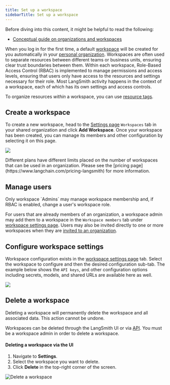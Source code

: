 ```yaml
---
title: Set up a workspace
sidebarTitle: Set up a workspace
---
```


<Check>
  Before diving into this content, it might be helpful to read the following:

  * [Conceptual guide on organizations and workspaces](/langsmith/administration-overview)
</Check>

When you log in for the first time, a default [workspace](/langsmith/administration-overview#workspaces) will be created for you automatically in your [personal organization](/langsmith/set-up-organization#personal-vs-shared-organizations). Workspaces are often used to separate resources between different teams or business units, ensuring clear trust boundaries between them. Within each workspace, Role-Based Access Control (RBAC) is implemented to manage permissions and access levels, ensuring that users only have access to the resources and settings necessary for their role. Most LangSmith activity happens in the context of a workspace, each of which has its own settings and access controls.

To organize resources *within* a workspace, you can use [resource tags](/langsmith/set-up-resource-tags).

## Create a workspace

To create a new workspace, head to the [Settings page](https://smith.langchain.com/settings) `Workspaces` tab in your shared organization and click **Add Workspace**. Once your workspace has been created, you can manage its members and other configuration by selecting it on this page.

![](/langsmith/images/create-workspace.png)

<Note>
  Different plans have different limits placed on the number of workspaces that can be used in an organization. Please see the [pricing page](https://www.langchain.com/pricing-langsmith) for more information.
</Note>

## Manage users

<Info>
  Only workspace `Admins` may manage workspace membership and, if RBAC is enabled, change a user's workspace role.
</Info>

For users that are already members of an organization, a workspace admin may add them to a workspace in the `Workspace members` tab under [workspace settings page](https://smith.langchain.com/settings/workspaces). Users may also be invited directly to one or more workspaces when they are [invited to an organization](/langsmith/set-up-organization#manage-users).

## Configure workspace settings

Workspace configuration exists in the [workspace settings page](https://smith.langchain.com/settings/workspaces) tab. Select the workspace to configure and then the desired configuration sub-tab. The example below shows the `API keys`, and other configuration options including secrets, models, and shared URLs are available here as well.

![](/langsmith/images/workspace-settings.png)

## Delete a workspace

<Warning>
  Deleting a workspace will permanently delete the workspace and all associated data. This action cannot be undone.
</Warning>

Workspaces can be deleted through the LangSmith UI or via [API](https://api.smith.langchain.com/redoc?#tag/workspaces/operation/delete_workspace_api_v1_workspaces__workspace_id__delete). You must be a workspace admin in order to delete a workspace.

#### Deleting a workspace via the UI

1. Navigate to **Settings**.
2. Select the workspace you want to delete.
3. Click **Delete** in the top-right corner of the screen.

![Delete a workspace](/langsmith/images/delete-workspace.png)
